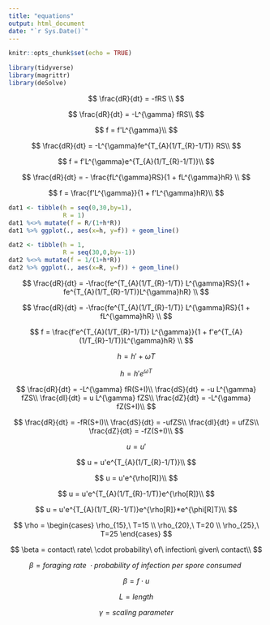 ```yaml
---
title: "equations"
output: html_document
date: "`r Sys.Date()`"
---
```


```r
knitr::opts_chunk$set(echo = TRUE)
```


```r
library(tidyverse)
library(magrittr)
library(deSolve)
```



$$
\frac{dR}{dt} = -fRS \\
$$


$$
\frac{dR}{dt} = -L^{\gamma} fRS\\
$$

$$
f = f'L^{\gamma}\\
$$

$$
\frac{dR}{dt} = -L^{\gamma}fe^{T_{A}(1/T_{R}-1/T)} RS\\
$$

$$
f = f'L^{\gamma}e^{T_{A}(1/T_{R}-1/T)}\\
$$

$$
\frac{dR}{dt} = - \frac{fL^{\gamma}RS}{1 + fL^{\gamma}hR} \\
$$

$$
f = \frac{f'L^{\gamma}}{1 + f'L^{\gamma}hR}\\
$$

```r
dat1 <- tibble(h = seq(0,30,by=1),
               R = 1)
dat1 %<>% mutate(f = R/(1+h*R))
dat1 %>% ggplot(., aes(x=h, y=f)) + geom_line()

dat2 <- tibble(h = 1,
               R = seq(30,0,by=-1))
dat2 %<>% mutate(f = 1/(1+h*R))
dat2 %>% ggplot(., aes(x=R, y=f)) + geom_line()

```



$$
\frac{dR}{dt} = -\frac{fe^{T_{A}(1/T_{R}-1/T)} L^{\gamma}RS}{1 + fe^{T_{A}(1/T_{R}-1/T)}L^{\gamma}hR} \\
$$

$$
\frac{dR}{dt} = -\frac{fe^{T_{A}(1/T_{R}-1/T)} L^{\gamma}RS}{1 + fL^{\gamma}hR} \\
$$

$$
f = \frac{f'e^{T_{A}(1/T_{R}-1/T)} L^{\gamma}}{1 + f'e^{T_{A}(1/T_{R}-1/T)}L^{\gamma}hR} \\
$$


$$
h = h' + {\omega}T
$$


$$
h = h'e^{{\omega}T}
$$



$$
\frac{dR}{dt} = -L^{\gamma} fR(S+I)\\
\frac{dS}{dt} = -u L^{\gamma} fZS\\
\frac{dI}{dt} = u L^{\gamma} fZS\\
\frac{dZ}{dt} = -L^{\gamma} fZ(S+I)\\
$$

$$
\frac{dR}{dt} = -fR(S+I)\\
\frac{dS}{dt} = -ufZS\\
\frac{dI}{dt} = ufZS\\
\frac{dZ}{dt} = -fZ(S+I)\\
$$


$$
u = u'
$$


$$
u = u'e^{T_{A}(1/T_{R}-1/T)}\\
$$



$$
u = u'e^{\rho[R]}\\
$$



$$
u = u'e^{T_{A}(1/T_{R}-1/T)}e^{\rho[R]}\\
$$


$$
u = u'e^{T_{A}(1/T_{R}-1/T)}e^{\rho[R]}*e^{\phi[R]T}\\
$$



$$
\rho = \begin{cases} \rho_{15},\ T=15 \\ \rho_{20},\ T=20 \\ \rho_{25},\ T=25 \end{cases}
$$


$$
\beta = contact\ rate\ \cdot probability\ of\ infection\ given\ contact\\
$$

$$
\beta = foraging\ rate\ \cdot probability\ of\ infection\ per\ spore\ consumed\
$$

$$
\beta = f \cdot u
$$

$$
L = length
$$

$$
\gamma = scaling\ parameter
$$



